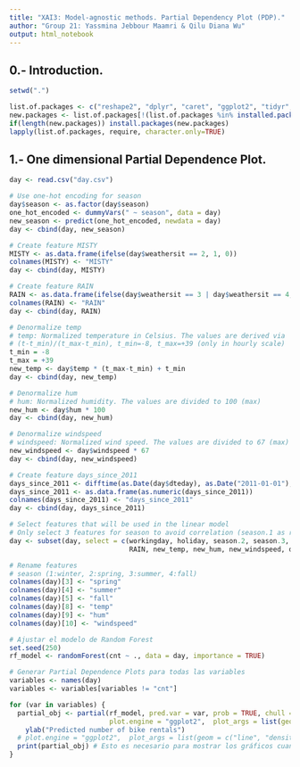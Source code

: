 ---
title: "XAI3: Model-agnostic methods. Partial Dependency Plot (PDP)."
author: "Group 21: Yassmina Jebbour Maamri & Qilu Diana Wu"
output: html_notebook
---

## 0.- Introduction.

```{r}
setwd(".")

list.of.packages <- c("reshape2", "dplyr", "caret", "ggplot2", "tidyr", "ROCR", "plotly", "randomForest", "party", "pdp")
new.packages <- list.of.packages[!(list.of.packages %in% installed.packages()[,"Package"])]
if(length(new.packages)) install.packages(new.packages)
lapply(list.of.packages, require, character.only=TRUE)
```

## 1.- One dimensional Partial Dependence Plot.

```{r}
day <- read.csv("day.csv")

# Use one-hot encoding for season
day$season <- as.factor(day$season)
one_hot_encoded <- dummyVars(" ~ season", data = day)
new_season <- predict(one_hot_encoded, newdata = day)
day <- cbind(day, new_season)

# Create feature MISTY
MISTY <- as.data.frame(ifelse(day$weathersit == 2, 1, 0))
colnames(MISTY) <- "MISTY"
day <- cbind(day, MISTY)

# Create feature RAIN
RAIN <- as.data.frame(ifelse(day$weathersit == 3 | day$weathersit == 4, 1, 0))
colnames(RAIN) <- "RAIN"
day <- cbind(day, RAIN)

# Denormalize temp
# temp: Normalized temperature in Celsius. The values are derived via
# (t-t_min)/(t_max-t_min), t_min=-8, t_max=+39 (only in hourly scale)
t_min = -8
t_max = +39
new_temp <- day$temp * (t_max-t_min) + t_min
day <- cbind(day, new_temp)

# Denormalize hum
# hum: Normalized humidity. The values are divided to 100 (max)
new_hum <- day$hum * 100
day <- cbind(day, new_hum)

# Denormalize windspeed
# windspeed: Normalized wind speed. The values are divided to 67 (max)
new_windspeed <- day$windspeed * 67
day <- cbind(day, new_windspeed)

# Create feature days_since_2011
days_since_2011 <- difftime(as.Date(day$dteday), as.Date("2011-01-01"), units = "days")
days_since_2011 <- as.data.frame(as.numeric(days_since_2011))
colnames(days_since_2011) <- "days_since_2011"
day <- cbind(day, days_since_2011)

# Select features that will be used in the linear model
# Only select 3 features for season to avoid correlation (season.1 as reference)
day <- subset(day, select = c(workingday, holiday, season.2, season.3, season.4, MISTY, 
                              RAIN, new_temp, new_hum, new_windspeed, days_since_2011, cnt))

# Rename features
# season (1:winter, 2:spring, 3:summer, 4:fall)
colnames(day)[3] <- "spring"
colnames(day)[4] <- "summer"
colnames(day)[5] <- "fall"
colnames(day)[8] <- "temp"
colnames(day)[9] <- "hum"
colnames(day)[10] <- "windspeed"

# Ajustar el modelo de Random Forest
set.seed(250)
rf_model <- randomForest(cnt ~ ., data = day, importance = TRUE)

# Generar Partial Dependence Plots para todas las variables
variables <- names(day)
variables <- variables[variables != "cnt"] 

for (var in variables) {
  partial_obj <- partial(rf_model, pred.var = var, prob = TRUE, chull = TRUE, progress = TRUE, plot = TRUE, rug = TRUE, 
                         plot.engine = "ggplot2",  plot_args = list(geom = c("line", "density"))) + xlab(var) + 
    ylab("Predicted number of bike rentals")
  # plot.engine = "ggplot2",  plot_args = list(geom = c("line", "density"))
  print(partial_obj) # Esto es necesario para mostrar los gráficos cuando se usa en un script
}
```
